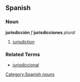 == Spanish == 
=== Noun === 
'''jurisdicción''' ''f'' '''jurisdicciones''' ''plural''
# [[jurisdiction]] 
=== Related Terms ===
*[[jurisdiccional]]
[[Category:Spanish nouns]]
